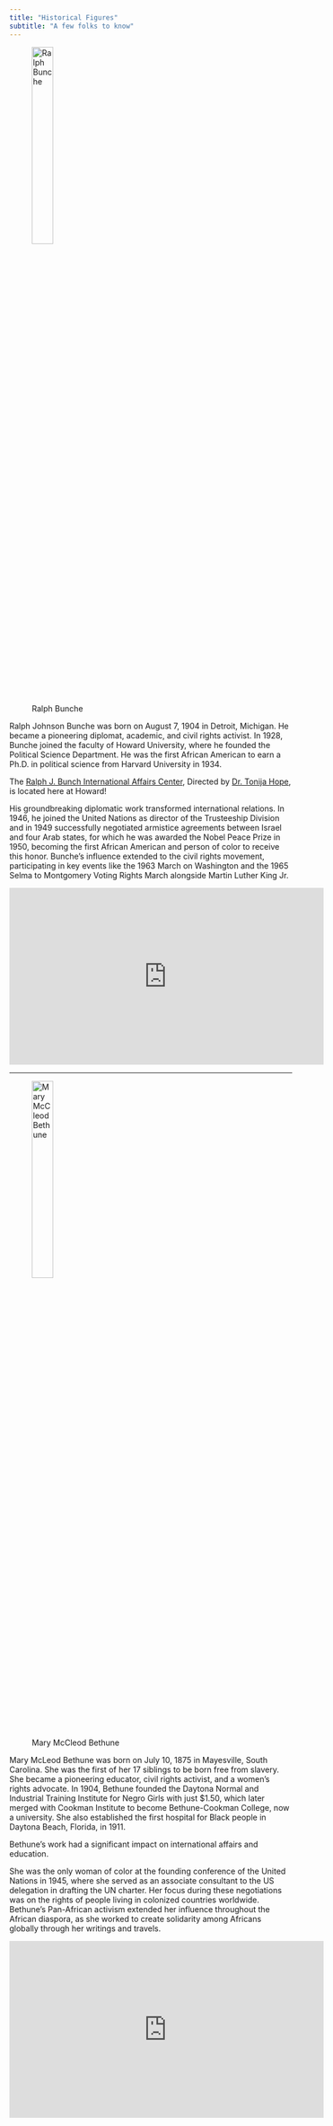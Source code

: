 ```yaml
---
title: "Historical Figures"
subtitle: "A few folks to know"
---
```


![Ralph Bunche](img/ralph-bunche.jpg){width="30%"}

Ralph Johnson Bunche was born on August 7, 1904 in Detroit, Michigan. He became a pioneering diplomat, academic, and civil rights activist. In 1928, Bunche joined the faculty of Howard University, where he founded the Political Science Department. He was the first African American to earn a Ph.D. in political science from Harvard University in 1934.

The [Ralph J. Bunch International Affairs Center](https://global.howard.edu/ralph-j-bunche/), Directed by [Dr. Tonija Hope](https://profiles.howard.edu/tonija-navas), is located here at Howard!

His groundbreaking diplomatic work transformed international relations. In 1946, he joined the United Nations as director of the Trusteeship Division and in 1949 successfully negotiated armistice agreements between Israel and four Arab states, for which he was awarded the Nobel Peace Prize in 1950, becoming the first African American and person of color to receive this honor. Bunche's influence extended to the civil rights movement, participating in key events like the 1963 March on Washington and the 1965 Selma to Montgomery Voting Rights March alongside Martin Luther King Jr.

<center>

<iframe width="560" height="315" src="https://www.youtube.com/embed/PDNgN6RXG2E?si=j7eMUtuT6zN6O2CE" title="YouTube video player" frameborder="0" allow="accelerometer; autoplay; clipboard-write; encrypted-media; gyroscope; picture-in-picture; web-share" referrerpolicy="strict-origin-when-cross-origin" allowfullscreen>

</iframe>

</iframe>

</center>

---

![Mary McCleod Bethune](img/mary-mcleod-bethune-2.jpg){width="30%"}

Mary McLeod Bethune was born on July 10, 1875 in Mayesville, South Carolina. She was the first of her 17 siblings to be born free from slavery. She became a pioneering educator, civil rights activist, and a women's rights advocate. In 1904, Bethune founded the Daytona Normal and Industrial Training Institute for Negro Girls with just \$1.50, which later merged with Cookman Institute to become Bethune-Cookman College, now a university. She also established the first hospital for Black people in Daytona Beach, Florida, in 1911.

Bethune's work had a significant impact on international affairs and education.

She was the only woman of color at the founding conference of the United Nations in 1945, where she served as an associate consultant to the US delegation in drafting the UN charter. Her focus during these negotiations was on the rights of people living in colonized countries worldwide. Bethune's Pan-African activism extended her influence throughout the African diaspora, as she worked to create solidarity among Africans globally through her writings and travels.

<center>

<iframe width="560" height="315" src="https://www.youtube.com/embed/d2vvaqRDMvc?si=cgjskhQQuHSZltgl" title="YouTube video player" frameborder="0" allow="accelerometer; autoplay; clipboard-write; encrypted-media; gyroscope; picture-in-picture; web-share" referrerpolicy="strict-origin-when-cross-origin" allowfullscreen>

</iframe>

</iframe>

</center>

